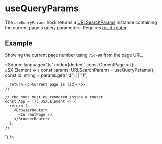 
<Meta title="Hooks/useQueryParams" />

<ThemeVariables />

# useQueryParams

The `useQueryParams` hook returns a [URLSearchParams] instance containing the
current page's query parameters. Requires [react-router].

## Example

Showing the current page number using `?id=99` from the page URL.

<Source
  language="ts"
  code={dedent`
    const CurrentPage = (): JSX.Element => {
      const params: URLSearchParams = useQueryParams();
      const id: string = params.get("id") || "1";
      
      return <p>Current page is {id}</p>;
    };
    
    // the hook must be rendered inside a router
    const App = (): JSX.Element => {
      return (
        <BrowserRouter>
          <CurrentPage />
        </BrowserRouter>
      );
    };
`}
/>

[urlsearchparams]: https://developer.mozilla.org/en-US/docs/Web/API/URLSearchParams
[react-router]: https://reactrouter.com/
